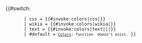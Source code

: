 <includeonly><!--
 -->{{#switch: {{lc:{{{1|}}}}}
        | css = {{#invoke:colors|css|{{{2|}}}}}
        | wikia = {{#invoke:colors|wikia|{{{2|}}}}}
        | text = {{#invoke:colors|text|{{{2|}}}|{{{3|}}}|{{{4|}}}}}
        | #default = <small class="error">[[w:c:dev:Global Lua Modules/Colors|Colors]]: function <code>{{{1|nil}}}</code> doesn't exist.</small><!--
 -->}}</includeonly><noinclude>
{{Documentation}}
</noinclude>